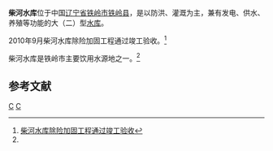 {{Otheruses|柴河水库|subject=|other=其它地方的同名水库}}
{{Infobox Reservoir | 
|name                     = 柴河水库
|nickname                 = 
|image                    = 
|image_caption            = 
|map                      = 
|map_caption              = 
|pushpin_map              = China
|pushpin_map_caption      = 柴河水库在中国的位置
|code                     = BBA18000432
|class                    = 大（二）型[[水库|水库]]
|location_of_reservoir    = [[辽宁省|辽宁省]][[铁岭市|铁岭市]][[铁岭县|铁岭县]]
|location_of_dam          = [[熊官屯乡|熊官屯乡]]大白梨沟村
|inflow                   = [[柴河|柴河]]（[[辽河|辽河]]支流）
|outflow                  = 
|catchment_area           = 1355
|reservoir_area           = 
|mean_depth               = 
|maximum_depth            = 
|flood_level              = 
|normal_water_level       = 
|dead_water_level         = 
|water_quality            = 
|island                   = 
|maximum_storage_capacity = 6.36亿
|normal_storage_capacity  = 
|dead_storage_capacity    = 
|type_of_dam              = 
|elevation_of_dam         = 
|height_of_dam            = 
|length_of_dam            = 
|width_of_dam             = 
|installed_capacity       = 
|irrigated_area           = 40万亩
|start                    = 
|complete                 = 
|cost                     = 
|emigrate                 = 
|latd = 42
|latm = 15
|lats = 56
|latNS = N
|longd = 123
|longm = 59
|longs = 11
|longEW = E
|website = 
|footnotes = <ref>{{Cite web |url=http://www.tsdh.net/%E6%B0%B4%E5%88%A9%E6%96%87%E7%8C%AE%E6%B1%87%E7%BC%96/PDF%E6%96%87%E6%A1%A3/%E4%B8%AD%E5%9B%BD%E6%B0%B4%E5%BA%93%E5%90%8D%E7%A7%B0%E4%BB%A3%E7%A0%81.pdf |title=中国水库名称代码 |accessdate=2020-10-14 |archive-date=2015-05-05 |archive-url=https://web.archive.org/web/20150505182029/http://www.tsdh.net/%E6%B0%B4%E5%88%A9%E6%96%87%E7%8C%AE%E6%B1%87%E7%BC%96/PDF%E6%96%87%E6%A1%A3/%E4%B8%AD%E5%9B%BD%E6%B0%B4%E5%BA%93%E5%90%8D%E7%A7%B0%E4%BB%A3%E7%A0%81.pdf |dead-url=yes }}</ref><ref>{{Cite web |url=http://www.slwr.gov.cn/slwlyjj/slwslgc/#2 |title=松辽水利网 |access-date=2010-09-29 |archive-date=2009-06-24 |archive-url=https://web.archive.org/web/20090624084357/http://www.slwr.gov.cn/slwlyjj/slwslgc/#2 |dead-url=yes }}</ref><ref name="元红">{{cite journal |title=柴河水库饮用水源地水质现状调查及评价 |author=元红 |journal=内蒙古环境科学 |year=2008 |volume= |issue=3 |pages= |url=http://www.cqvip.com/qk/98484a/2008003/1000397746.html }}</ref>
}}
'''柴河水库'''位于中国[[辽宁省|辽宁省]][[铁岭市|铁岭市]][[铁岭县|铁岭县]]，是以防洪、灌溉为主，兼有发电、供水、养殖等功能的大（二）型[[水库|水库]]。

2010年9月柴河水库除险加固工程通过竣工验收。<ref>[http://news.china.com.cn/rollnews/2010-09/27/content_4501006.htm 柴河水库除险加固工程通过竣工验收]</ref>

柴河水库是铁岭市主要饮用水源地之一。<ref name="元红"/>

==参考文献==
{{reflist}}

[[Category:辽宁水库|C]]
[[Category:铁岭县|C]]